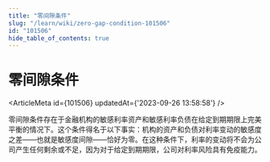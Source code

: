 ```yaml
---
title: "零间隙条件"
slug: "/learn/wiki/zero-gap-condition-101506"
id: "101506"
hide_table_of_contents: true
---
```



# 零间隙条件

<ArticleMeta id={101506} updatedAt={'2023-09-26 13:58:58'} />
<div className='border-solid border-b border-t-0 my-4 border-[var(--ifm-color-gray-300)]' />

零间隙条件存在于金融机构的敏感利率资产和敏感利率负债在给定到期期限上完美平衡的情况下。这个条件得名于以下事实：机构的资产和负债对利率变动的敏感度之差——也就是敏感度间隙——恰好为零。在这种条件下，利率的变动将不会为公司产生任何剩余或不足，因为对于给定到期期限，公司对利率风险具有免疫能力。
